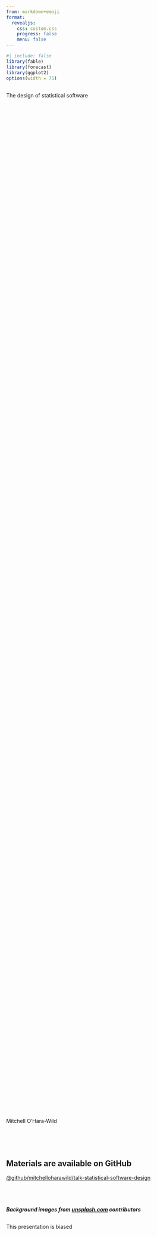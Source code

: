 ```yaml
---
from: markdown+emoji
format: 
  revealjs:
    css: custom.css
    progress: false
    menu: false
---
```


```r
#| include: false
library(fable)
library(forecast)
library(ggplot2)
options(width = 75)
```


## {background-color="white" background-image="backgrounds/joanna-kosinska-1_CMoFsPfso-unsplash.jpg" background-size=cover}

::: {.v-center-bottom style="height: 70%"}
::: {.r-fit-text}
The design of statistical software
:::
:::

::: {.v-center}
Mitchell O'Hara-Wild
:::

## {background-color="black" data-background-opacity=0.5 background-image="backgrounds/rhondak-native-florida-folk-artist-_Yc7OtfFn-0-unsplash.jpg" background-size=cover}

<br>
<br>

::: {.center}
<h2>Materials are available on GitHub</h2>
:::

::: {.center}
[@github/mitchelloharawild/talk-statistical-software-design](https://github.com/mitchelloharawild/talk-statistical-software-design)
:::

<br>
<br>

::: {.center}
<h5>Background images from [unsplash.com](https://unsplash.com) contributors</h5>
:::


## {background-color="white" background-image="backgrounds/eran-menashri-zfVIh4cX_4c-unsplash.jpg" background-size=cover}

::: {.v-center-bottom style="height: 40%"}
This presentation is <span class="fragment strike" data-fragment-index="1">biased</span>
:::

::: {.v-center}
<p class="fragment fade-in" data-fragment-index="1">opinionated! :innocent:</p>
:::

## {background-color="white" background-image="backgrounds/PXL_20230128_014531932.jpg" background-size=cover}

::: {.v-right}
These opinions are shaped by my experiences.
:::

::: {.fragment .fade-in .v-right}
So, who am I?
:::
<!-- Focus on code style, specifically R. -->

## {background-color="white" background-image="backgrounds/20221018_064630_08F2CB6E.jpg" background-size=cover}

::: {.pull-left .box-blond .v-fill .fragment .fade-in}
I like to...

:::{.center .fragment .fade-in}
:hammer_and_wrench: Make things :hammer_and_wrench:
:::

:::{.center .fragment .fade-in}
:mushroom::seedling:Grow food :honey_pot::egg:
:::

:::{.center .fragment .fade-in}
:memo: Design systems :art:
:::

:::{.center .fragment .fade-in}
:computer: Write code :computer:
:::

:::{.center .fragment .fade-in}
:chart_with_upwards_trend: Utilise data :bar_chart:
:::

::: {.center .fragment .fade-in}
<video data-autoplay src="media/sleigh.mp4"></video>
:::
:::

## {background-color="white" background-image="backgrounds/PXL_20230329_080901601.jpg" background-size=cover}

::: {.box-blond .center .fragment .fade-in}
I'm most experienced in designing R packages.
:::

<br>
<br>
<br>
<br>

::: {.box-blond .center .fragment .fade-in}
There are many talented users and developers of statistical software here, please share your opinions at any time!
:::

## {background-color="white" background-image="backgrounds/alexander-hafemann-M-EwSRl8BK8-unsplash.jpg" background-size=cover}

:::{.center}
My data analytics experience in R is just a small part of the statistical software ecosystem.
:::

:::{.notes}
Excel, Tableau, PowerBI, etc.
:::

## {background-color="white" background-image="backgrounds/mad2023_statlang.png" background-size=contain}

## {background-color="white" background-image="backgrounds/mad2023_oss.png" background-size=contain}


## {background-color="white" background-image="backgrounds/mad2023.png" background-size=contain}

## {background-color="black" background-image="backgrounds/Pale_Blue_Dot.png" background-size=cover}

::: {.center .fragment .fade-in}
R is a <u>**tiny**</u> part of the statistical software landscape.
:::

::: {.center .fragment .fade-in}
I'm most experienced in using R and designing R packages.
:::

<br>
<br>

::: {.center .fragment .fade-in}
I will explore statistical software design with increasing specificity toward this very specific area I'm most familiar with.
:::

<br>
<br>

::: {.center .fragment .fade-in}
So yes, this talk is also <u>**biased**</u> :upside_down_face:
:::

## {background-color="white" background-image="backgrounds/scott-webb-hDyO6rr3kqk-unsplash.jpg" background-size=cover}

::: {.v-center-bottom style="height: 10%"}
::: {.r-fit-text}
The design of statistical software
:::
:::

::: {.center .fragment .fade-in}
:warning: This talk is not about writing good code! :warning:
<br>
*(watch [Jenny Bryan's presentation](https://www.youtube.com/watch?v=7oyiPBjLAWY) for this.)*
:::

::: {.center .fragment .fade-in}
:white_check_mark: It's about designing good (coding) interfaces :white_check_mark:
:::

## {background-color="white" data-background-opacity=0.5 background-image="backgrounds/med-badr-chemmaoui-ZSPBhokqDMc-unsplash.jpg" background-size=cover}

::: {.center}
<h2>Designing user interfaces</h2>
:::

::: {.center .fragment .fade-in}
The inputs and outputs for users of statistical software
:::

<br>
<br>
<br>

::: {.box-blond .center .fragment .fade-in}
<br>
<h3>:stars: Your turn! :stars:</h3>

What should be considered when designing a UI for data?

<br>
:::

## {background-color="#333641" background-video="media/chatgpt.mp4" background-size=contain}

## {background-color="#333641" background-image="backgrounds/chatgpt.png" background-size=contain}

## {background-color="white" data-background-opacity=0.5 background-image="backgrounds/med-badr-chemmaoui-ZSPBhokqDMc-unsplash.jpg" background-size=cover}

<h2>User interface design varies by...</h2>

<br>

::: {.center .fragment .custom .blur}
<h3>User</h3>
:::

::: {.center .blur}
<h3>Device</h3>
:::

::: {.center .blur}
<h3>Domain</h3>
:::

::: {.center .blur}
<h3>Language</h3>
:::

::: {.center .blur}
<h3>Developer</h3>
:::

## {background-color="black" data-background-opacity=0.25 background-image="backgrounds/sigmund-Im_cQ6hQo10-unsplash.jpg" background-size=cover}

::: {.v-center-bottom .center style="height: 20%;"}
<h2>Intended users</h2>
:::

<br>

::: {.center .fragment}
Are you designing for a technical user or not?
:::

::: {.center .fragment}
Which tools do you are your intended users familiar with?
:::


## {background-color="white" data-background-opacity=0.5 background-image="backgrounds/med-badr-chemmaoui-ZSPBhokqDMc-unsplash.jpg" background-size=cover}

<h2>User interface design varies by...</h2>

<br>

::: {.center}
<h3>User</h3>
:::

::: {.center .fragment .custom .blur}
<h3>Device</h3>
:::

::: {.center .blur}
<h3>Domain</h3>
:::

::: {.center .blur}
<h3>Language</h3>
:::

::: {.center .blur}
<h3>Developer</h3>
:::

<!-- ## {background-color="black" background-image="backgrounds/glenn-carstens-peters-P1qyEf1g0HU-unsplash.jpg" background-size=cover} -->

<!-- ::: {.v-center-bottom .center style="height: 80%"} -->
<!-- <h2>Human interface devices (HIDs)</h2> -->
<!-- ::: -->

<!-- ::: {.center} -->
<!-- HIDs exchange inputs and outputs between you and software. -->
<!-- ::: -->

## Input devices {.center}

::: {.r-stack}
![](media/mouse.jpg){.fragment width="600"}

![](media/clay-banks-PXaQXThG1FY-unsplash.jpg){.fragment width="600"}

![](media/Google_Home_sitting_on_table.jpg){.fragment width="600"}

![](media/touch.jpg){.fragment width="600"}

:::


## Output devices {.center}

::: {.r-stack}
![](media/lukas-blazek-mcSDtbWXUZU-unsplash.jpg){.fragment width="600"}

![](media/tomasz-gawlowski-YDZPdqv3FcA-unsplash.jpg){.fragment width="600"}

![](media/ux-indonesia-8mikJ83LmSQ-unsplash.jpg){.fragment width="600"}

![](media/3dprint.jpg){.fragment width="600"}

![](media/arvr.png){.fragment width="600"}
:::

:::{.notes}
* display
* 2d printing
* 3d printing
* AR/VR
* sound
:::

## {background-color="white" data-background-opacity=0.5 background-image="backgrounds/med-badr-chemmaoui-ZSPBhokqDMc-unsplash.jpg" background-size=cover}

<h2>User interface design varies by...</h2>

<br>

::: {.center}
<h3>User</h3>
:::

::: {.center}
<h3>Device</h3>
:::

::: {.center .fragment .custom .blur}
<h3>Domain</h3>
:::

::: {.center .blur}
<h3>Language</h3>
:::

::: {.center .blur}
<h3>Developer</h3>
:::


## {background-color="black" data-background-opacity=0.5 background-image="backgrounds/inaki-del-olmo-NIJuEQw0RKg-unsplash.jpg" background-size=cover}

::: {.center}
<h2>Designing software for the domain</h2>
:::

<br>
<br>

::: {.center .fragment .custom .blur}
<h2>Data exploration</h2>
:::

::: {.center .fragment .custom .blur}
<h2>Math and probability</h2>
:::

::: {.center .fragment .custom .blur}
<h2>Bioinformatics</h2>
:::

::: {.center .fragment .custom .blur}
<h2>AI modelling</h2>
:::

::: {.center .fragment .custom .blur}
<h2>Time series</h2>
:::

## {background-color="white" data-background-opacity=0.5 background-image="backgrounds/med-badr-chemmaoui-ZSPBhokqDMc-unsplash.jpg" background-size=cover}

<h2>User interface design varies by...</h2>

<br>

::: {.center}
<h3>User</h3>
:::

::: {.center}
<h3>Device</h3>
:::

::: {.center}
<h3>Domain</h3>
:::

::: {.center .fragment .custom .blur}
<h3>Language</h3>
:::

::: {.center .blur}
<h3>Developer</h3>
:::


## {background-color="black" data-background-opacity=0.5 background-image="backgrounds/walkator-klMii3cR9iI-unsplash.jpg" background-size=cover}

::: {.center}
<h2>Design variation by language</h2>
:::

<br>
<br>

::: {.center .fragment .custom .blur}
<h2>Syntax</h2>
:::

::: {.center .fragment .custom .blur}
<h2>Paradigm</h2>
:::

::: {.center .fragment .custom .blur}
<h2>Community</h2>
:::

## Case study: {background-color="#3b5998"}

<br>
<br>
<br>

::: {.center .fragment}
![](media/prophet.svg){.center width="300"}
<br>

Developed by Facebook for R and Python users.
:::

## Case study: Prophet for Python {background-color="#3b5998" auto-animate=true}

```python
# load software
import pandas as pd
from prophet import Prophet

# data requires time in 'ds' and response in 'y' columns
df = pd.read_csv('https://raw.githubusercontent.com/facebook/prophet/main/examples/example_wp_log_peyton_manning.csv')
```

## Case study: Prophet for Python {background-color="#3b5998" auto-animate=true}

```python
# load software
import pandas as pd
from prophet import Prophet

# data requires time in 'ds' and response in 'y' columns
df = pd.read_csv('https://raw.githubusercontent.com/facebook/prophet/main/examples/example_wp_log_peyton_manning.csv')

# specify and estimate model
m = Prophet()
m.fit(df)
```

## Case study: Prophet for Python {background-color="#3b5998" auto-animate=true}

```python
# load software
import pandas as pd
from prophet import Prophet

# data requires time in 'ds' and response in 'y' columns
df = pd.read_csv('https://raw.githubusercontent.com/facebook/prophet/main/examples/example_wp_log_peyton_manning.csv')

# specify and estimate model
m = Prophet()
m.fit(df)

# produce forecasts
future = m.make_future_dataframe(periods=365)
forecast = m.predict(future)
```

## Case study: Prophet for Python {background-color="#3b5998" auto-animate=true}

```python
# load software
import pandas as pd
from prophet import Prophet

# data requires time in 'ds' and response in 'y' columns
df = pd.read_csv('https://raw.githubusercontent.com/facebook/prophet/main/examples/example_wp_log_peyton_manning.csv')

# specify and estimate model
m = Prophet()
m.fit(df)

# produce forecasts
future = m.make_future_dataframe(periods=365)
forecast = m.predict(future)

# plot results
fig1 = m.plot(forecast)
fig2 = m.plot_components(forecast)
```

## Case study: Prophet for R {background-color="#3b5998" auto-animate=true}

```r
# load software
library(prophet)

# data requires time in 'ds' and response in 'y' columns
df <- read.csv('https://raw.githubusercontent.com/facebook/prophet/main/examples/example_wp_log_peyton_manning.csv')
```

## Case study: Prophet for R {background-color="#3b5998" auto-animate=true}

```r
# load software
library(prophet)

# data requires time in 'ds' and response in 'y' columns
df <- read.csv('https://raw.githubusercontent.com/facebook/prophet/main/examples/example_wp_log_peyton_manning.csv')

# specify and estimate model
m <- prophet()
m <- fit.prophet(m, df)
```

:::{.center}
(this is slightly changed from the current documentation)
:::

## Case study: Prophet for R {background-color="#3b5998" auto-animate=true}

```r
# load software
library(prophet)

# data requires time in 'ds' and response in 'y' columns
df <- read.csv('https://raw.githubusercontent.com/facebook/prophet/main/examples/example_wp_log_peyton_manning.csv')

# specify and estimate model
m <- prophet()
m <- fit.prophet(m, df)

# produce forecasts
future <- make_future_dataframe(m, periods = 365)
forecast <- predict(m, future)
```

## Case study: Prophet for R {background-color="#3b5998" auto-animate=true}

```r
# load software
library(prophet)

# data requires time in 'ds' and response in 'y' columns
df <- read.csv('https://raw.githubusercontent.com/facebook/prophet/main/examples/example_wp_log_peyton_manning.csv')

# specify and estimate model
m <- prophet()
m <- fit.prophet(m, df)

# produce forecasts
future <- make_future_dataframe(m, periods = 365)
forecast <- predict(m, future)

# plot results
plot(m, forecast)
prophet_plot_components(m, forecast)
```

## Case study: Prophet {background-color="#3b5998"}

<br>

<h3>Pros:</h3>

::: {.fragment}
:white_check_mark: Very similar interface, easy to switch languages.

:white_check_mark: Easy to learn the few functions which produce forecasts.
:::

::: {.fragment}
<h3>Cons:</h3>
:::

::: {.fragment}
:x: Doesn't follow some R design themes.

:x: Linear code flow makes non-standard analysis hard.
:::

## {background-color="white" data-background-opacity=0.5 background-image="backgrounds/med-badr-chemmaoui-ZSPBhokqDMc-unsplash.jpg" background-size=cover}

<h2>User interface design varies by...</h2>

<br>

::: {.center}
<h3>User</h3>
:::

::: {.center}
<h3>Device</h3>
:::

::: {.center}
<h3>Domain</h3>
:::

::: {.center}
<h3>Language</h3>
:::

::: {.center .fragment .custom .blur}
<h3>Developer</h3>
:::

## {background-color="white" data-background-opacity=0.5 background-image="backgrounds/barney-yau-BbGuVc9YTaw-unsplash.jpg" background-size=cover}

::: {.center}
<h3>Design variations by author / group</h3>
:::

<br>
<br>

::: {.center .fragment .custom .blur}
<h3>base R, tidy R, bioconductor</h3>
:::

<br>

::: {.center .fragment .custom .blur}
<h3>dplyr, ggplot2, shiny</h3>
:::

<br>

::: {.center .fragment .custom .blur}
<h3>functions or grammars</h3>
:::

## {background-color="black" data-background-opacity=0.3 background-image="backgrounds/jen-theodore-Yu5fd5paLlc-unsplash.jpg" background-size=cover}

::: {.center}
<h2>Designs from the forecast package</h2>
:::

<br>
<br>

::: {.center .fragment}
<h2>That I re-designed for fable</h2>
:::

<br>
<br>

::: {.center .fragment}
![](media/fableforecast.png)
:::

## {background-color="black" data-background-opacity=0.3 background-image="backgrounds/jen-theodore-Yu5fd5paLlc-unsplash.jpg" background-size=cover}

<h2>Case study:</h2>

Forecasting Australian gas production

```r
gas_tsbl <- as_tsibble(gas) |> dplyr::rename(Month = index, Gas = value)
gas_tsbl |> 
  autoplot(Gas)
```


## {background-color="white" data-background-opacity=0.5 background-image="backgrounds/dmitry-grigoriev-yxXpjF-RrnA-unsplash.jpg" background-size=cover}

<h2>Patterns of good software design</h2>

<br>

::: { .fragment .custom .blur}
<h3>Simple and intuitive</h3>
:::

::: { .blur}
<h3>Flexible</h3>
:::

::: { .blur}
<h3>Consistent</h3>
:::

::: { .blur}
<h3>Accessible</h3>
:::

::: { .blur}
<h3>Provides feedback</h3>
:::

:::{.notes}
Simple/intuitive: Software should have a simple and intuitive interface that is easy to navigate and use. Users should be able to easily find the features they need and understand how to use them.

Consistency: The design of the software should be consistent throughout. Common functions should return the same structured output.

Helpful feedback: Software should Provide helpful feedback to the user when they perform an action, such as displaying a message when an error occurs. It should also provide guidance to the user when they need help or are unsure of how to perform a task.

Accessibility: Software should be designed to be accessible to users with disabilities. This can include features like text-to-speech and keyboard shortcuts.
:::

## {background-color="black" data-background-opacity=0.3 background-image="backgrounds/dan-lohmar-0zeb4q6odlE-unsplash.jpg" background-size=cover auto-animate=true}

<h2 class="center">Simple and intuitive</h2>

:::{.fragment}
```r
#| echo: true
library(forecast)
fit <- ets(gas, lambda = 0, model = "AAA")
forecast(fit, h = 72)
```
:::

## {background-color="black" data-background-opacity=0.3 background-image="backgrounds/dan-lohmar-0zeb4q6odlE-unsplash.jpg" background-size=cover auto-animate=true}

<h2 class="center">Simple and intuitive</h2>

```r
#| echo: true
library(forecast)
fit <- ets(gas, lambda = 0, model = "AAA")
forecast(fit, h = 72)$mean
```

## {background-color="black" data-background-opacity=0.3 background-image="backgrounds/dan-lohmar-0zeb4q6odlE-unsplash.jpg" background-size=cover auto-animate=true}

<h2 class="center">Simple and intuitive</h2>

```r
#| echo: true
library(forecast)
fit <- ets(gas, lambda = 0, model = "AAA")
forecast(fit, h = 72, biasadj = TRUE)$mean
```

## {background-color="black" data-background-opacity=0.3 background-image="backgrounds/dan-lohmar-0zeb4q6odlE-unsplash.jpg" background-size=cover auto-animate=true}

<h2 class="center">Simple and intuitive</h2>

```r
#| echo: true
library(fable)
gas_tsbl |> 
  model(ets = ETS(log(Gas) ~ error("A") + trend("A") + season("A"))) |> 
  forecast(h = "6 years")
```

## {background-color="black" data-background-opacity=0.3 background-image="backgrounds/dan-lohmar-0zeb4q6odlE-unsplash.jpg" background-size=cover auto-animate=true}

<h2 class="center">Simple and intuitive</h2>

```r
#| echo: true
library(fable)
gas_tsbl |> 
  model(ets = ETS(log(Gas) ~ error("A") + trend("A") + season("A"))) |> 
  forecast(h = "6 years") |> 
  dplyr::mutate(mean(Gas), median(Gas))
```

## {background-color="white" data-background-opacity=0.5 background-image="backgrounds/dmitry-grigoriev-yxXpjF-RrnA-unsplash.jpg" background-size=cover}

<h2>Patterns of good software design</h2>

<br>

::: {.div}
<h3>Simple and intuitive</h3>
:::

::: { .fragment .custom .blur}
<h3>Flexible</h3>
:::

::: { .blur}
<h3>Consistent</h3>
:::

::: { .blur}
<h3>Accessible</h3>
:::

::: { .blur}
<h3>Provides feedback</h3>
:::

## {background-color="black" data-background-opacity=0.3 background-image="backgrounds/kike-vega-F2qh3yjz6Jk-unsplash.jpg" background-size=cover auto-animate=true}

<h2 class="center">Flexible</h2>

::: {.fragment}
```r
#| echo: true
library(forecast)
fit <- ets(gas + 1, lambda = 0, model = "AAA")
forecast(fit, h = 72, biasadj = TRUE)
```
:::


## {background-color="black" data-background-opacity=0.3 background-image="backgrounds/kike-vega-F2qh3yjz6Jk-unsplash.jpg" background-size=cover auto-animate=true}

<h2 class="center">Flexible</h2>

```r
#| echo: true
library(fable)
gas_tsbl |> 
  model(ets = ETS(log(Gas + 1) ~ error("A") + trend("A") + season("A"))) |> 
  forecast(h = "6 years")
```

## {background-color="white" data-background-opacity=0.5 background-image="backgrounds/dmitry-grigoriev-yxXpjF-RrnA-unsplash.jpg" background-size=cover}

<h2>Patterns of good software design</h2>

<br>

::: {.div}
<h3>Simple and intuitive</h3>
:::

::: {.div}
<h3>Flexible</h3>
:::

::: { .fragment .custom .blur}
<h3>Consistent</h3>
:::

::: { .blur}
<h3>Accessible</h3>
:::

::: { .blur}
<h3>Provides feedback</h3>
:::

## {background-color="black" data-background-opacity=0.3 background-image="backgrounds/jonathan-borba-xRDuEeG1TVI-unsplash.jpg" background-size=cover auto-animate=true}

<h2 class="center">Consistent</h2>

::: {.fragment}
```r
#| echo: true
#| error: true
library(forecast)
fit_ets <- ets(gas + 1, lambda = 0, model = "AAA")
fc_ets <- forecast(fit_ets, h = 72, biasadj = TRUE)
fc_ets
```
:::

## {background-color="black" data-background-opacity=0.3 background-image="backgrounds/jonathan-borba-xRDuEeG1TVI-unsplash.jpg" background-size=cover auto-animate=true}

<h2 class="center">Consistent</h2>

```r
#| echo: true
#| error: true
library(forecast)
fit_ets <- ets(gas + 1, lambda = 0, model = "AAA")
fc_ets <- forecast(fit_ets, h = 72, biasadj = TRUE)
fit_snaive <- snaive(gas)
fc_snaive <- forecast(fit_snaive, h = 72)
```

## {background-color="black" data-background-opacity=0.3 background-image="backgrounds/jonathan-borba-xRDuEeG1TVI-unsplash.jpg" background-size=cover auto-animate=true}

<h2 class="center">Consistent</h2>

```r
#| echo: true
#| error: true
library(forecast)
fit_ets <- ets(gas + 1, lambda = 0, model = "AAA")
fc_ets <- forecast(fit_ets, h = 72, biasadj = TRUE)
fit_snaive <- snaive(gas)
# fc_snaive <- forecast(fit_snaive, h = 72)
fit_snaive
```

## {background-color="black" data-background-opacity=0.3 background-image="backgrounds/jonathan-borba-xRDuEeG1TVI-unsplash.jpg" background-size=cover auto-animate=true}

<h2 class="center">Consistent</h2>

::: {.fragment}
```r
#| echo: true
library(fable)
gas_tsbl |> 
  model(
    ets = ETS(log(Gas + 1) ~ error("A") + trend("A") + season("A")),
    snaive = SNAIVE(Gas)
  ) |> 
  forecast(h = "6 years")
```
:::


## {background-color="black" data-background-opacity=0.3 background-image="backgrounds/jonathan-borba-xRDuEeG1TVI-unsplash.jpg" background-size=cover auto-animate=true}

<h2 class="center">Consistent</h2>

:::{.center}
Consistency within your own software is a must.
:::

<br> 

:::{.center .fragment}
It's even better to be consistent with your community.
:::

## {background-color="white" data-background-opacity=0.5 background-image="backgrounds/dmitry-grigoriev-yxXpjF-RrnA-unsplash.jpg" background-size=cover}

<h2>Patterns of good software design</h2>

<br>

::: {.div}
<h3>Simple and intuitive</h3>
:::

::: {.div}
<h3>Flexible</h3>
:::

::: {.div}
<h3>Consistent</h3>
:::

::: { .fragment .custom .blur}
<h3>Accessible</h3>
:::

::: { .blur}
<h3>Provides feedback</h3>
:::

## {background-color="black" data-background-opacity=0.5 background-image="backgrounds/dave-hoefler-hGe_wjAEW3Q-unsplash.jpg" background-size=cover}

<h2 class="center">Accessible</h2>

<br>

::: {.center .fragment .custom .blur}
<h3>Free and open source</h3>
:::

::: {.center .fragment .custom .blur}
<h3>Readily available documentation</h3>
:::

::: {.center .fragment .custom .blur}
<h3>Accessible to people of all abilities</h3>
:::

::: {.center .fragment .custom .blur}
<h3>Internationalised</h3>
:::


## {background-color="white" data-background-opacity=0.5 background-image="backgrounds/dmitry-grigoriev-yxXpjF-RrnA-unsplash.jpg" background-size=cover}

<h2>Patterns of good software design</h2>

<br>

::: {.div}
<h3>Simple and intuitive</h3>
:::

::: {.div}
<h3>Flexible</h3>
:::

::: {.div}
<h3>Consistent</h3>
:::

::: {.div}
<h3>Accessible</h3>
:::

::: { .fragment .custom .blur}
<h3>Provides feedback</h3>
:::

## {background-color="black" data-background-opacity=0.3 background-image="backgrounds/absolutvision-82TpEld0_e4-unsplash.jpg" background-size=cover auto-animate=true}

<h2 class="center">Provide helpful feedback</h2>

::: {.fragment}
```r
#| echo: true
mu <- mean(gas)
```
:::


## {background-color="black" data-background-opacity=0.3 background-image="backgrounds/absolutvision-82TpEld0_e4-unsplash.jpg" background-size=cover auto-animate=true}

<h2 class="center">Provide helpful feedback</h2>

```r
#| echo: true
fc <- gas_tsbl |> 
  model(ets = ETS(log(Gas + 1) ~ error("A") + trend("A") + season("A"))) |> 
  forecast(h = "6 years") |> 
  autoplot(gas_tsbl)
```

## {background-color="black" data-background-opacity=0.3 background-image="backgrounds/absolutvision-82TpEld0_e4-unsplash.jpg" background-size=cover auto-animate=true}

<h2 class="center">Provide helpful feedback</h2>

```r
#| echo: true
#| error: true
gas_tsbl |> 
  model(ets = ETS(log(Gas + 1) ~ error("A") + trend("A") + season("A"))) |> 
  forecast(h = "6 years") |> 
  autoplot(gas_tsbl) |> 
  geom_point(colour = "blue")
```

## {background-color="white" data-background-opacity=0.5 background-image="backgrounds/dmitry-grigoriev-yxXpjF-RrnA-unsplash.jpg" background-size=cover}

<h2>Some tips for designing good software</h2>

<br>

Your software design should bee:

<h3>Simple</h3>

<h3>Flexible</h3>

<h3>Consistent</h3>

<h3>Accessible</h3>

<h3>Helpful</h3>

<br>

::: {.center .fragment}
<h3>Thanks for your time!</h3>
:::
